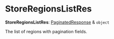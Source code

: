 
# StoreRegionsListRes

 **StoreRegionsListRes**: [PaginatedResponse](../../interfaces/medusa.PaginatedResponse-1/page.mdx) & `object`

The list of regions with pagination fields.
